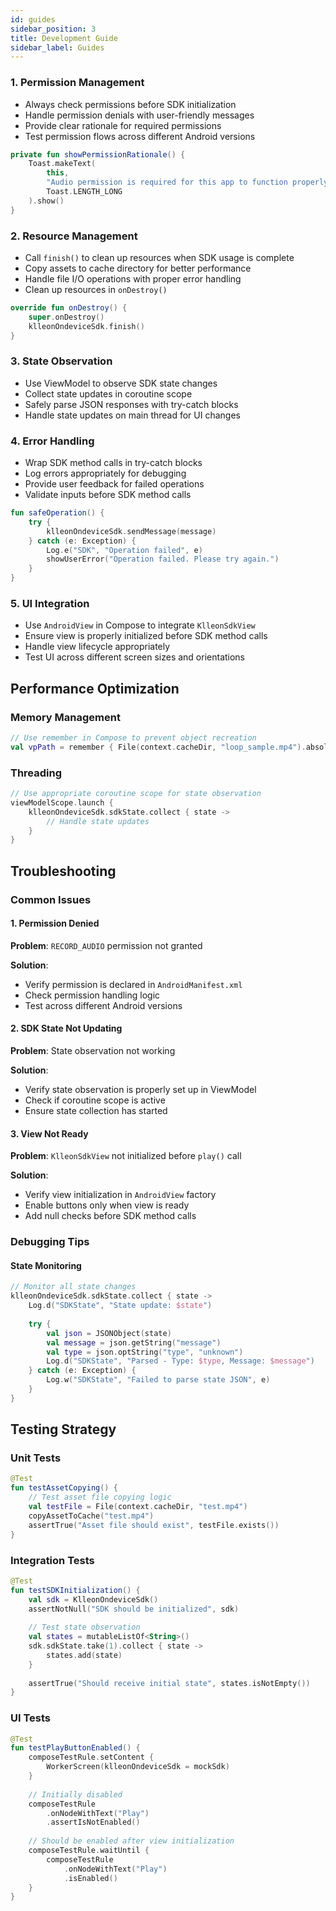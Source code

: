 ```yaml
---
id: guides
sidebar_position: 3
title: Development Guide
sidebar_label: Guides
---
```


### 1. Permission Management
- Always check permissions before SDK initialization
- Handle permission denials with user-friendly messages
- Provide clear rationale for required permissions
- Test permission flows across different Android versions

```kotlin
private fun showPermissionRationale() {
    Toast.makeText(
        this,
        "Audio permission is required for this app to function properly.",
        Toast.LENGTH_LONG
    ).show()
}
```

### 2. Resource Management
- Call `finish()` to clean up resources when SDK usage is complete
- Copy assets to cache directory for better performance
- Handle file I/O operations with proper error handling
- Clean up resources in `onDestroy()`

```kotlin
override fun onDestroy() {
    super.onDestroy()
    klleonOndeviceSdk.finish()
}
```

### 3. State Observation
- Use ViewModel to observe SDK state changes
- Collect state updates in coroutine scope
- Safely parse JSON responses with try-catch blocks
- Handle state updates on main thread for UI changes

### 4. Error Handling
- Wrap SDK method calls in try-catch blocks
- Log errors appropriately for debugging
- Provide user feedback for failed operations
- Validate inputs before SDK method calls

```kotlin
fun safeOperation() {
    try {
        klleonOndeviceSdk.sendMessage(message)
    } catch (e: Exception) {
        Log.e("SDK", "Operation failed", e)
        showUserError("Operation failed. Please try again.")
    }
}
```

### 5. UI Integration
- Use `AndroidView` in Compose to integrate `KlleonSdkView`
- Ensure view is properly initialized before SDK method calls
- Handle view lifecycle appropriately
- Test UI across different screen sizes and orientations

## Performance Optimization


### Memory Management
```kotlin
// Use remember in Compose to prevent object recreation
val vpPath = remember { File(context.cacheDir, "loop_sample.mp4").absolutePath }
```

### Threading
```kotlin
// Use appropriate coroutine scope for state observation
viewModelScope.launch {
    klleonOndeviceSdk.sdkState.collect { state ->
        // Handle state updates
    }
}
```

## Troubleshooting

### Common Issues

#### 1. Permission Denied
**Problem**: `RECORD_AUDIO` permission not granted

**Solution**: 
- Verify permission is declared in `AndroidManifest.xml`
- Check permission handling logic
- Test across different Android versions

#### 2. SDK State Not Updating
**Problem**: State observation not working

**Solution**:
- Verify state observation is properly set up in ViewModel
- Check if coroutine scope is active
- Ensure state collection has started

#### 3. View Not Ready
**Problem**: `KlleonSdkView` not initialized before `play()` call

**Solution**:
- Verify view initialization in `AndroidView` factory
- Enable buttons only when view is ready
- Add null checks before SDK method calls

### Debugging Tips

#### State Monitoring
```kotlin
// Monitor all state changes
klleonOndeviceSdk.sdkState.collect { state ->
    Log.d("SDKState", "State update: $state")
    
    try {
        val json = JSONObject(state)
        val message = json.getString("message")
        val type = json.optString("type", "unknown")
        Log.d("SDKState", "Parsed - Type: $type, Message: $message")
    } catch (e: Exception) {
        Log.w("SDKState", "Failed to parse state JSON", e)
    }
}
```

## Testing Strategy

### Unit Tests
```kotlin
@Test
fun testAssetCopying() {
    // Test asset file copying logic
    val testFile = File(context.cacheDir, "test.mp4")
    copyAssetToCache("test.mp4")
    assertTrue("Asset file should exist", testFile.exists())
}
```

### Integration Tests
```kotlin
@Test
fun testSDKInitialization() {
    val sdk = KlleonOndeviceSdk()
    assertNotNull("SDK should be initialized", sdk)
    
    // Test state observation
    val states = mutableListOf<String>()
    sdk.sdkState.take(1).collect { state ->
        states.add(state)
    }
    
    assertTrue("Should receive initial state", states.isNotEmpty())
}
```

### UI Tests
```kotlin
@Test
fun testPlayButtonEnabled() {
    composeTestRule.setContent {
        WorkerScreen(klleonOndeviceSdk = mockSdk)
    }
    
    // Initially disabled
    composeTestRule
        .onNodeWithText("Play")
        .assertIsNotEnabled()
    
    // Should be enabled after view initialization
    composeTestRule.waitUntil {
        composeTestRule
            .onNodeWithText("Play")
            .isEnabled()
    }
}
```